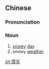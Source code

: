 ==Chinese==
{{zh-forms}}

===Pronunciation===
{{zh-pron
|m=xuětiān,er=y
|c=syut3 tin1
|cat=n
}}

===Noun===
{{zh-noun}}

# [[snowy]] [[day]]
# snowy [[weather]]

[[zh:雪天]]